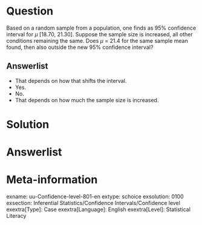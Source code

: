 Question
========
  
Based on a random sample from a population, one finds as 95% confidence interval for $\mu$ [18.70, 21.30]. Suppose the sample size is increased, all other conditions remaining the same. Does $\mu$ = 21.4 for the same sample mean found, then also outside the new 95% confidence interval?

  
Answerlist
----------
* That depends on how that shifts the interval.
* Yes.
* No.
* That depends on how much the sample size is increased.


Solution
========
  


Answerlist
========

Meta-information
================
exname: uu-Confidence-level-801-en
extype: schoice
exsolution: 0100
exsection: Inferential Statistics/Confidence Intervals/Confidence level
exextra[Type]: Case
exextra[Language]: English
exextra[Level]: Statistical Literacy
